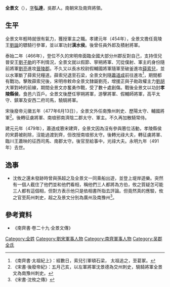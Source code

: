 '''全景文'''（{{bd|？||491年|catIdx=Q}}），[[表字|字]]'''弘達'''，吳郡人。南朝宋及南齊將領。

==生平 ==
全景文年輕時就很有氣力，獲授軍主之職。孝建元年（454年），全景文擔任竟陵王[[劉誕_(劉宋)|劉誕]]的驃騎行參軍，並以軍功封'''漢水侯'''。後曾任員外郎及積射將軍。

泰始二年（466年），登位不久的宋明帝面臨全國大部分州郡反對自己，支持侄兒晉安王[[劉子勛|劉子勛]]的不利情況，全景文就以假節、寧朔將軍、冗從僕射、軍主的身份隨前將軍[[劉亮|劉亮]]進攻[[晉陵郡|晉陵郡]]。不久又以長水校尉假輔國將軍隨軍至破釜進攻[[薛索兒|薛索兒]]，並以水軍斷了薛索兒糧道。薛索兒退至石梁，全景文則隨[[蕭道成|蕭道成]]前往進攻<ref>《南齊書·太祖紀上》：經數日，索兒引軍頓石梁， 太祖追之，至葛冢。</ref>，期間都有戰功。擊敗薛索兒後，宋明帝敕命全景文隸屬劉亮，增援正與子勛政權主力[[劉胡|劉胡]]大軍對峙的前線，期間全景文亦奮勇作戰，受了數十處創傷。戰後全景文以功封'''孝陵縣侯'''，食邑六百戶。全景文後歷任寧朔將軍，游擊將軍、假輔師將軍，高平太守、鎮軍及安西二府司馬，驍騎將軍。

宋後廢帝元徽五年（477年6月13日），全景文外任南豫州刺史、歷陽太守、輔國將軍<ref>《宋書·後廢帝紀》：五月己亥，以左軍將軍沈景德為交州刺史，驍騎將軍全景文為南豫州刺史。</ref>。後轉征虜將軍、南琅邪南濟陰二郡太守、軍主。不久再加散騎常侍。

建元元年（479年），蕭道成篡宋建齊，全景文因為沒有參與篡位活動，孝陵縣侯的宋爵被削除，沒能過渡到齊，但改授南琅邪太守。後轉光祿大夫，轉征虜將軍、臨川王蕭映的征西司馬、南郡太守。後官至給事中，光祿大夫。永明九年（491年）去世。

== 逸事 ==
*沈攸之還未發跡時曾與孫超之及全景文一同乘船出遊，並登上堤岸遊樂。突然有一個人截住了他們並和他們看相，稱他們三人都將為方伯，攸之質疑怎可能三人都有這個相，但對方表示他只是依相書所指去評論。但竟然真的應驗，攸之官至荊州刺史，超之及景文分別為廣州及南豫州<ref>《宋書·沈攸之傳》</ref>。

== 參考資料 ==
*《南齊書·卷二十九·全景文傳》
{{reflist}}

[[Category:全姓|Category:全姓]]
[[Category:劉宋軍事人物|Category:劉宋軍事人物]]
[[Category:南齊軍事人物|Category:南齊軍事人物]]
[[Category:吴郡全氏|Category:吴郡全氏]]